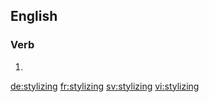 ==English==

===Verb===
{{head|en|present participle}}

# {{present participle of|stylize|lang=en|nocat=1}}

[[de:stylizing]]
[[fr:stylizing]]
[[sv:stylizing]]
[[vi:stylizing]]